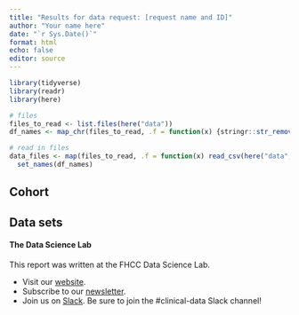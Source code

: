 ```yaml
---
title: "Results for data request: [request name and ID]"
author: "Your name here"
date: "`r Sys.Date()`"
format: html
echo: false
editor: source
---
```


```r
library(tidyverse)
library(readr)
library(here)
```

```r

# files
files_to_read <- list.files(here("data"))
df_names <- map_chr(files_to_read, .f = function(x) {stringr::str_remove(x, ".csv")})

# read in files
data_files <- map(files_to_read, .f = function(x) read_csv(here("data", x))) %>% 
  set_names(df_names)
```


## Cohort

<!-- Describe cohort of patients. -->


## Data sets

<!-- Describe datasets included. -->


#### The Data Science Lab

This report was written at the FHCC Data Science Lab.

* Visit our [website](https://hutchdatascience.org).
* Subscribe to our [newsletter](https://fhdata.substack.com).
* Join us on [Slack](https://hutchdatascience.org/contact/). Be sure to join the #clinical-data Slack channel!


